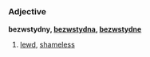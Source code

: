=={{pl}}==
===Adjective===
'''bezwstydny, [[bezwstydna]], [[bezwstydne]]'''
# [[lewd]], [[shameless]]